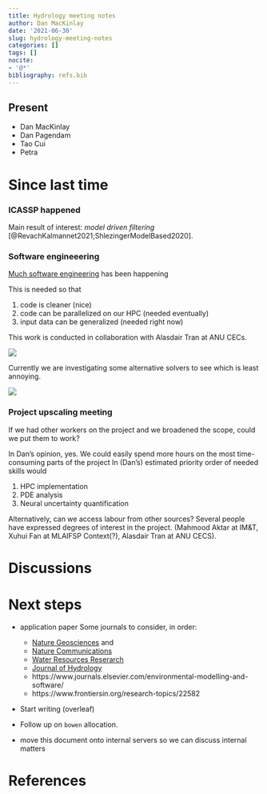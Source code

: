 ```yaml
---
title: Hydrology meeting notes
author: Dan MacKinlay
date: '2021-06-30'
slug: hydrology-meeting-notes
categories: []
tags: []
nocite:
- '@*'
bibliography: refs.bib
---
```


## Present

* Dan MacKinlay
* Dan Pagendam
* Tao Cui
* Petra

# Since last time

### ICASSP happened

Main result of interest:
_model driven filtering_ [@RevachKalmannet2021;ShlezingerModelBased2020].

### Software engineeering

[Much software engineering](https://github.com/alasdairtran/fourierflow/blob/main/fourierflow/datastores/synthetic/ns_2d.py) has been happening

This is needed so that 

1. code is cleaner (nice)
2. code can be parallelized on our HPC (needed eventually)
3. input data can be generalized (needed right now)

This work is conducted in collaboration with Alasdair Tran at ANU CECs. 

![](./pytorch_upgrade_chat.png)

Currently we are investigating some alternative solvers to see which is least annoying. 

![](./PDE_solvers.png)


### Project upscaling meeting

If we had other workers on the project and we broadened the scope, could we put them to work?

In Dan's opinion, yes.
We could easily spend more hours on the most time-consuming parts of the project
In (Dan's) estimated priority order of needed skills would 

1. HPC implementation
2. PDE analysis
3. Neural uncertainty quantification

Alternatively, can we access labour from other sources?
Several people have expressed degrees of interest in the project.
(Mahmood Aktar at IM&T, Xuhui Fan at MLAIFSP Context(?), Alasdair Tran at ANU CECS). 

# Discussions



# Next steps

* application paper 
  Some journals to consider, in order:

  * [Nature Geosciences](https://www.nature.com/ngeo/) and
  * [Nature Communications](https://www.nature.com/ncomms/about)
  * [Water Resources Reserarch](https://agupubs.onlinelibrary.wiley.com/journal/19447973)
  * [Journal of Hydrology](https://www.journals.elsevier.com/journal-of-hydrology)
  * https://www.journals.elsevier.com/environmental-modelling-and-software/
  * https://www.frontiersin.org/research-topics/22582

* Start writing (overleaf)
* Follow up on `bowen` allocation.
* move this document onto internal servers so we can discuss internal matters

# References

::: {#refs}
:::

